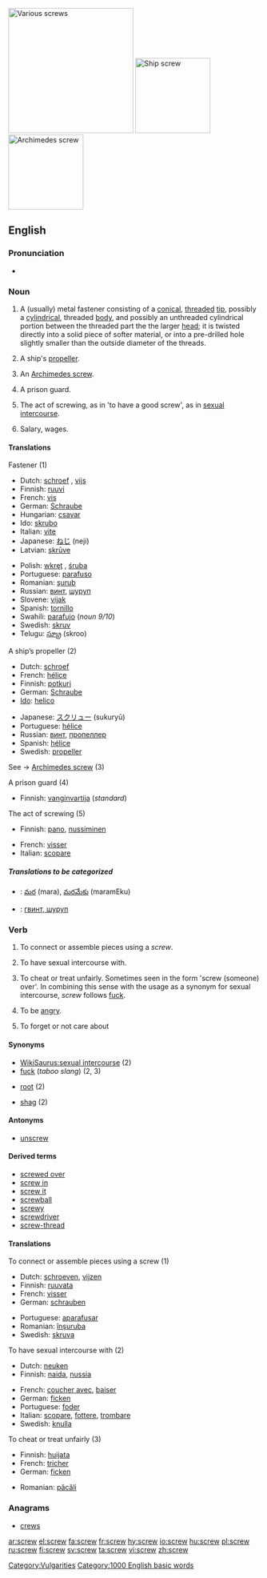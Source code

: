 [[Image:Screws.jpg|thumb|right|250px|'''Various screws''']]
[[Image:Screw-Konpira.jpg|thumb|right|150px|'''Ship screw''']]
[[Image:Archimedes' screw.jpg|thumb|right|150px|'''Archimedes screw''']]
==English==

===Pronunciation===
*{{audio|en-us-screw.ogg|Audio (US)}}

===Noun===
{{en-noun}}
# A (usually) metal fastener consisting of a [[conical]], [[threaded]] [[tip]], possibly a [[cylindrical]], threaded [[body]], and possibly an unthreaded cylindrical portion between the threaded part the the larger [[head]]; it is twisted directly into a solid piece of softer material, or into a pre-drilled hole slightly smaller than the outside diameter of the threads.
# {{nautical}} A ship's [[propeller]].
# An [[Archimedes screw]].
# {{slang}} A prison guard.
# {{vulgar}} The act of screwing, as in 'to have a good screw', as in [[sexual intercourse]].
# {{slang}} Salary, wages.

====Translations====
;Fastener (1)
{{top}}
*Dutch: [[schroef]] {{f}}, [[vijs]]
*Finnish: [[ruuvi]]
*French: [[vis]] {{f}}
*German: [[Schraube]] {{f}}
*Hungarian: [[csavar]]
*Ido: [[skrubo]]
*Italian: [[vite]] {{f}}
*Japanese: [[ねじ]] (neji)
*Latvian: [[skrūve]] {{f}}
{{mid}}
*Polish: [[wkręt]] {{m}}, [[śruba]] {{f}}
*Portuguese: [[parafuso]] {{m}}
*Romanian: [[şurub]] {{n}}
*Russian: [[винт]], [[шуруп]]
*Slovene: [[vijak]] {{m}}
*Spanish: [[tornillo]] {{m}}
*Swahili: [[parafujo]] (''noun 9/10'')
*Swedish: [[skruv]] {{c}}
*Telugu: [[స్క్రూ]] (skroo)
{{bottom}}

;A ship’s propeller (2)
{{top}}
*Dutch: [[schroef]] {{f}}
*French: [[hélice]]
*Finnish: [[potkuri]]
*German: [[Schraube]] {{f}}
*[[Ido]]: [[helico]]
{{mid}}
*Japanese: [[スクリュー]] (sukuryū)
*Portuguese: [[hélice]] {{f}}
*Russian: [[винт]], [[пропеллер]]
*Spanish: [[hélice]] {{f}}
*Swedish: [[propeller]] {{c}}
{{bottom}}


;See -> [[Archimedes screw]] (3)
<!-- Add possible translations at "Archimedes screw" -->

;A prison guard (4)
{{top}}
*Finnish: [[vanginvartija]] (''standard'')
{{mid}}
{{bottom}}

;The act of screwing (5)
{{top}}
*Finnish: [[pano#Finnish|pano]], [[nussiminen]]
{{mid}}
*French: [[visser]]
*Italian: [[scopare]] {{v}}
{{bottom}}

=====Translations to be categorized=====
{{checktrans}}

*{{ttbc|Telugu}}: [[మర]] (mara), [[మరమేకు]] (maramEku)
*{{ttbc|Ukrainian}}: [[гвинт, шуруп]]

===Verb===
{{en-verb}}

# {{transitive}} To connect or assemble pieces using a ''screw''.
# {{transitive}} {{vulgar}} {{slang}} To have sexual intercourse with.
# {{transitive}} {{slang}} To cheat or treat unfairly. Sometimes seen in the form 'screw (someone) over'. In combining this sense with the usage as a synonym for sexual intercourse, ''screw'' follows [[fuck]].
# {{intransitive}} {{slang}} To be [[angry]].
# {{transitive}} {{slang}} To forget or not care about

====Synonyms====
*[[WikiSaurus:sexual intercourse]] (2)
*[[fuck]] (''taboo slang'') (2, 3)
*{{italbrac|Australian}} [[root]] (2)
*{{italbrac|British}} [[shag]] (2)

====Antonyms====
*[[unscrew]]

====Derived terms====
*[[screwed over]]
*[[screw in]]
*[[screw it]]
*[[screwball]]
*[[screwy]]
*[[screwdriver]]
*[[screw-thread]]

====Translations====
;To connect or assemble pieces using a screw (1)
{{top}}
*Dutch: [[schroeven]], [[vijzen]]
*Finnish: [[ruuvata]]
*French: [[visser]]
*German: [[schrauben]]
{{mid}}
*Portuguese: [[aparafusar]]
*Romanian: [[înşuruba]]
*Swedish:  [[skruva]]
{{bottom}}

;To have sexual intercourse with (2)
{{top}}
*Dutch: [[neuken]]
*Finnish: [[naida]], [[nussia]]
{{mid}}
*French: [[coucher avec]], [[baiser]]
*German: [[ficken]]
*Portuguese: [[foder]]
*Italian:  [[scopare]], [[fottere]], [[trombare]]
*Swedish: [[knulla]]
{{bottom}}

;To cheat or treat unfairly (3)
{{top}}
*Finnish: [[huijata]]
*French: [[tricher]]
*German: [[ficken]]
{{mid}}
*Romanian: [[păcăli]]
{{bottom}}

===Anagrams===
*[[crews]]

[[Category:Vulgarities]]
[[Category:1000 English basic words]]

[[ar:screw]]
[[el:screw]]
[[fa:screw]]
[[fr:screw]]
[[hy:screw]]
[[io:screw]]
[[hu:screw]]
[[pl:screw]]
[[ru:screw]]
[[fi:screw]]
[[sv:screw]]
[[ta:screw]]
[[vi:screw]]
[[zh:screw]]